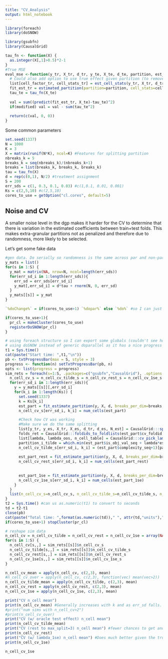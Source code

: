 ```yaml
---
title: "CV_Analysis"
output: html_notebook
---
```


```r
library(foreach)
library(doSNOW)

library(gsubfn)
library(CausalGrid)
```

```r
tau_fn <- function(X) {
  as.integer(X[,1]>0.5)*2-1
}
#True MSE
eval_mse <-function(y_tr, X_tr, d_tr, y_te, X_te, d_te, partition, est_plan, modified=TRUE, ...) {
  # Could also add option to use true effect given partition (to remove estimation variance)
  list[cell_factor_tr, cell_stats_tr] = est_cell_stats(y_tr, X_tr, d_tr, partition, est_plan=est_plan)
  fit_est_tr = estimated_partition(partition=partition, cell_stats=cell_stats_tr)
  tau_te = tau_fn(X_te)
  
  val = sum((predict(fit_est_tr, X_te)-tau_te)^2)
  if(modified) val = val - sum(tau_te^2) 
  
  return(c(val, 0, 0))
}
```


Some common parameters
```r
set.seed(1337)
N = 1000
K = 3
X = matrix(runif(N*K), ncol=K) #Features for splitting partition
nbreaks_k = 5
breaks_k = seq(nbreaks_k)/(nbreaks_k+1)
breaks = list(breaks_k, breaks_k, breaks_k)
tau = tau_fn(X)
d = rep(c(0,1), N/2) #treatment assignment
S = 200
err_sds = c(1, 0.3, 0.1, 0.03) #c(1,0.1, 0.01, 0.001)
Ks = c(2,5,10) #c(2,5,10)
cores_to_use = getOption("cl.cores", default=5)
```

## Noise and CV
A smaller noise level in the dgp makes it harder for the CV to determine that there is variation in the estimated coefficients between train+test folds. This makes extra-granular partitions not as penalized and therefore due to randomness, more likely to be selected.

Let's get some fake data
```r
#gen data. Do serially so randomness is the same across par and non-par runs
y_mats = list()
for(s in 1:S) {
  y_mat = matrix(NA, nrow=N, ncol=length(err_sds))
  for(err_sd_i in 1:length(err_sds)){
    err_sd = err_sds[err_sd_i]
    y_mat[,err_sd_i] = d*tau + rnorm(N, 0, err_sd)
  }
  y_mats[[s]] = y_mat
}
```

```r
`%doChange%` = if(cores_to_use>1) `%dopar%` else `%do%` #so I can just change variable without changing other code for single-threaded

if(cores_to_use>1){
  pr_cl = makeCluster(cores_to_use)
  registerDoSNOW(pr_cl)
} 

# using foreach structure so I can export some globals (couldn't see how to do it with parLapply).
# using doSNOW instead of generic doparallel as it has a nice progress bar option.
t1 = Sys.time()
cat(paste("Start time: ",t1,"\n"))
pb <- txtProgressBar(max = S, style = 3)
progress <- function(n) setTxtProgressBar(pb, n)
opts <- list(progress = progress)
sim_rets = foreach(s=1:S, .packages=c("gsubfn","CausalGrid"), .options.snow = opts) %doChange% { #.errorhandling = "pass", .export=c("tau_fn", "eval_mse")
  n_cell_cv_s = n_cell_cv_tilde_s = n_cell_cv_rest_s = n_cell_cv_1se_s = matrix(NA, nrow=length(err_sds), ncol=length(Ks))
  for(err_sd_i in 1:length(err_sds)){
    y = y_mats[[s]][,err_sd_i]
    for(k_i in 1:length(Ks)) {
      set.seed(1337)
      k = Ks[k_i]
      est_part = fit_estimate_partition(y, X, d, breaks_per_dim=breaks, cv_folds=k)
      n_cell_cv_s[err_sd_i, k_i] = num_cells(est_part)

      #Check how CV was working
      #Make sure we do the same splitting
      list[y_tr, y_es, X_tr, X_es, d_tr, d_es, N_est] = CausalGrid:::split_sample(y, X, d, est_part$index_tr)
      folds_ret = CausalGrid:::foldids_to_foldlists(est_part$cv_foldid, k)
      list[lambda, lambda_oos, n_cell_table] = CausalGrid:::cv_pick_lambda(y=y_tr, X=X_tr, d=d_tr, folds_ret=folds_ret, nfolds=k, breaks_per_dim=breaks, X_range=est_part$partition$X_range, obj_fn=eval_mse_hat, est_plan=est_part$est_plan, cv_obj_fn=eval_mse)
      partition_i_tilde = which.min(est_part$is_obj_val_seq + lambda*est_part$complexity_seq)
      n_cell_cv_tilde_s[err_sd_i, k_i] = (est_part$complexity_seq+1)[partition_i_tilde]
      
      est_part_rest = fit_estimate_partition(y, X, d, breaks_per_dim=breaks, cv_folds=k, max_splits=2)
      n_cell_cv_rest_s[err_sd_i, k_i] = num_cells(est_part_rest)
      
      
      est_part_1se = fit_estimate_partition(y, X, d, breaks_per_dim=breaks, cv_folds=k, lambda_1se=TRUE)
      n_cell_cv_1se_s[err_sd_i, k_i] = num_cells(est_part_1se)
    }
  }
  list(n_cell_cv_s=n_cell_cv_s, n_cell_cv_tilde_s=n_cell_cv_tilde_s, n_cell_cv_rest_s=n_cell_cv_rest_s, n_cell_cv_1se_s=n_cell_cv_1se_s)
}
t2 = Sys.time() #can us as.numeric(t1) to convert to seconds
td = t2-t1
close(pb)
cat(paste("Total time: ",format(as.numeric(td))," ", attr(td,"units"),"\n"))
if(cores_to_use>1) stopCluster(pr_cl)
```

```r
# reshape sim data
n_cell_cv = n_cell_cv_tilde = n_cell_cv_rest = n_cell_cv_1se = array(NA, dim=c(S, length(err_sds), length(Ks))) 
for(s in 1:S) {
  n_cell_cv[s,,] = sim_rets[[s]]$n_cell_cv_s
  n_cell_cv_tilde[s,,] = sim_rets[[s]]$n_cell_cv_tilde_s
  n_cell_cv_rest[s,,] = sim_rets[[s]]$n_cell_cv_rest_s
  n_cell_cv_1se[s,,] = sim_rets[[s]]$n_cell_cv_1se_s
}
```

```r
n_cell_cv_mean = apply(n_cell_cv, c(2,3), mean)
#n_cell_cv_over = apply(n_cell_cv, c(2,3), function(vec) mean(vec>2))
n_cell_cv_tilde_mean = apply(n_cell_cv_tilde, c(2,3), mean)
n_cell_cv_rest = apply(n_cell_cv_rest, c(2,3), mean)
n_cell_cv_1se = apply(n_cell_cv_1se, c(2,3), mean)
```

```r
print("CV n_cell mean")
print(n_cell_cv_mean) #Generally increases with k and as err_sd falls. With k because can grow deeper partitions (more chances for good anomolous results) on the majority of the data and mostly because it's now harder to estimate test (see next set where we do perfectly.). With this type of setup we'd always expect overly complex models (even if true DGP is more complicated than one split) as going below has true cost.
#print("num sims with n_cell_cv>2")
#print(n_cell_cv_over)
print("CV (w/ oracle test effect) n_cell mean")
print(n_cell_cv_tilde_mean)
print("CV (rest to max_split=3) n_cell mean") #fewer chances to get anomolously good results
print(n_cell_cv_rest)
print("CV (w/ lambda_1se) n_cell mean") #Does much better given the true objective function is flat .
print(n_cell_cv_1se)
```
```r
n_cell_cv_1se
```
